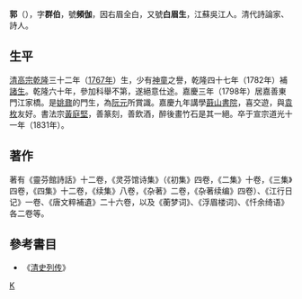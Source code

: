 {{noteTA
|1=卷
}}
'''郭{{ruby|麐|-{zh-hans:lín;zh-tw:ㄌㄧㄣˊ}-}}'''（{{bd|1767年||1831年|catIdx=K}}），字'''群伯'''，號'''頻伽'''，因右眉全白，又號'''白眉生'''，江蘇吳江人。清代詩論家、詩人。

== 生平 ==
[[清高宗|清高宗]][[乾隆|乾隆]]三十二年（[[1767年|1767年]]）生，少有[[神童|神童]]之譽，乾隆四十七年（1782年）補[[諸生|諸生]]。乾隆六十年，參加科舉不第，遂絕意仕途。嘉慶三年（1798年）居嘉善東門江家橋。是[[姚鼐|姚鼐]]的門生，為[[阮元|阮元]]所賞識。嘉慶九年講學[[蕺山書院|蕺山書院]]，喜交遊，與[[袁枚|袁枚]]友好。書法宗[[黃庭堅|黃庭堅]]，善篆刻，善飲酒，醉後畫竹石是其一絕。卒于宣宗道光十一年（1831年）。

== 著作 ==
著有《靈芬館詩話》十二卷，《灵芬馆诗集》（《初集》四卷，《二集》十卷，《三集》四卷，《四集》十二卷，《续集》八卷，《杂著》二卷，《杂著续编》四卷）、《江行日记》一卷、《唐文粹補遺》二十六卷，以及《蘅梦词》、《浮眉楼词》、《忏余绮语》各二卷等。

==參考書目==
*《[[清史列传|清史列传]]》

{{Authority control}}

{{DEFAULTSORT:}}
[[Category:清朝詩人|K]]